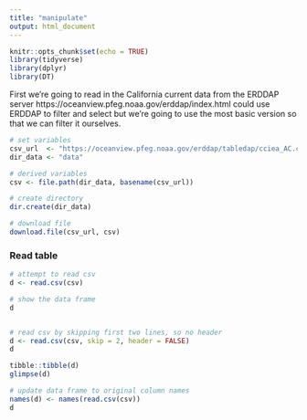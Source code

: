```yaml
---
title: "manipulate"
output: html_document
---
```


```r
knitr::opts_chunk$set(echo = TRUE)
library(tidyverse)
library(dplyr)
library(DT)
```

First we're going to read in the California current data from the ERDDAP server
https://oceanview.pfeg.noaa.gov/erddap/index.html
could use ERDDAP to filter and select but we're going to use the most basic version so that we can filter it ourselves.


```r
# set variables
csv_url  <- "https://oceanview.pfeg.noaa.gov/erddap/tabledap/cciea_AC.csv"
dir_data <- "data"

# derived variables
csv <- file.path(dir_data, basename(csv_url))

# create directory
dir.create(dir_data)

# download file
download.file(csv_url, csv)
```
### Read table
```r
# attempt to read csv
d <- read.csv(csv)

# show the data frame
d


# read csv by skipping first two lines, so no header
d <- read.csv(csv, skip = 2, header = FALSE)
d

tibble::tibble(d)
glimpse(d)

# update data frame to original column names
names(d) <- names(read.csv(csv))
d
```

